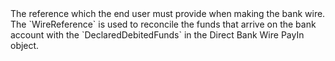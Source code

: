   
<ResponseField name="WireReference" type="string" >  
<MaxLength255Characters />    
The reference which the end user must provide when making the bank wire. The `WireReference` is used to reconcile the funds that arrive on the bank account with the `DeclaredDebitedFunds` in the Direct Bank Wire PayIn object.  
</ResponseField>